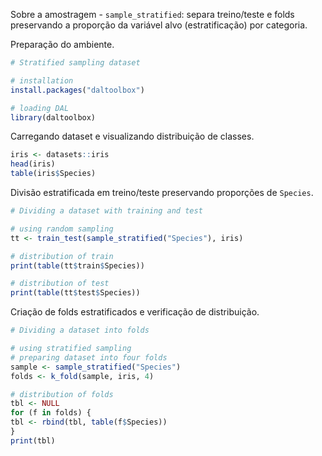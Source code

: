 Sobre a amostragem
- `sample_stratified`: separa treino/teste e folds preservando a proporção da variável alvo (estratificação) por categoria.

Preparação do ambiente.
```r
# Stratified sampling dataset

# installation 
install.packages("daltoolbox")

# loading DAL
library(daltoolbox) 
```

Carregando dataset e visualizando distribuição de classes.
```r
iris <- datasets::iris
head(iris)
table(iris$Species)
```

Divisão estratificada em treino/teste preservando proporções de `Species`.
```r
# Dividing a dataset with training and test

# using random sampling
tt <- train_test(sample_stratified("Species"), iris)

# distribution of train
print(table(tt$train$Species))

# distribution of test
print(table(tt$test$Species))
```

Criação de folds estratificados e verificação de distribuição.
```r
# Dividing a dataset into folds

# using stratified sampling
# preparing dataset into four folds
sample <- sample_stratified("Species")
folds <- k_fold(sample, iris, 4)

# distribution of folds
tbl <- NULL
for (f in folds) {
tbl <- rbind(tbl, table(f$Species))
}
print(tbl)
```
